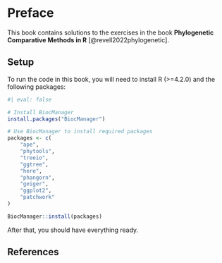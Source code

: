 # Preface {.unnumbered}

This book contains solutions to the exercises in the book 
__Phylogenetic Comparative Methods in R__ [@revell2022phylogenetic].

## Setup

To run the code in this book, you will need to install R (\>=4.2.0)
and the following packages:

```r
#| eval: false

# Install BiocManager
install.packages("BiocManager")

# Use BiocManager to install required packages
packages <- c(
    "ape",
    "phytools",
    "treeio", 
    "ggtree", 
    "here", 
    "phangorn",
    "geiger",
    "ggplot2",
    "patchwork"
)

BiocManager::install(packages)
```

After that, you should have everything ready.


## References {.unnumbered}

